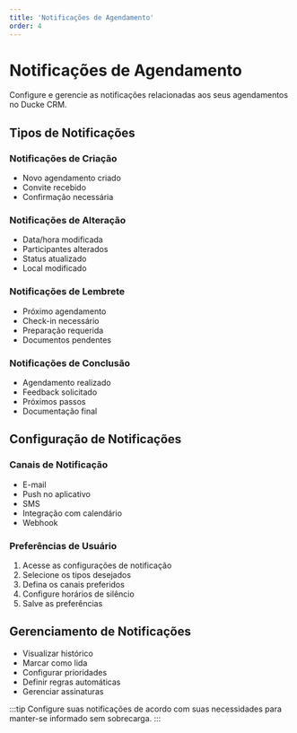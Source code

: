 ```yaml
---
title: 'Notificações de Agendamento'
order: 4
---
```


# Notificações de Agendamento

Configure e gerencie as notificações relacionadas aos seus agendamentos no Ducke CRM.

## Tipos de Notificações

### Notificações de Criação
- Novo agendamento criado
- Convite recebido
- Confirmação necessária

### Notificações de Alteração
- Data/hora modificada
- Participantes alterados
- Status atualizado
- Local modificado

### Notificações de Lembrete
- Próximo agendamento
- Check-in necessário
- Preparação requerida
- Documentos pendentes

### Notificações de Conclusão
- Agendamento realizado
- Feedback solicitado
- Próximos passos
- Documentação final

## Configuração de Notificações

### Canais de Notificação
- E-mail
- Push no aplicativo
- SMS
- Integração com calendário
- Webhook

### Preferências de Usuário
1. Acesse as configurações de notificação
2. Selecione os tipos desejados
3. Defina os canais preferidos
4. Configure horários de silêncio
5. Salve as preferências

## Gerenciamento de Notificações

- Visualizar histórico
- Marcar como lida
- Configurar prioridades
- Definir regras automáticas
- Gerenciar assinaturas

:::tip
Configure suas notificações de acordo com suas necessidades para manter-se informado sem sobrecarga.
::: 